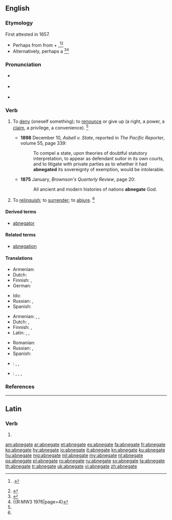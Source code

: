 ==English==
{{was wotd|2011|September|29}}

===Etymology===
First attested in 1657.
* Perhaps from {{etyl|la|en}} {{m|la|abnegō||to refuse, reject}} from {{term|ab||away from|lang=la}} + {{m|la|negō||to deny}},<ref>{{R:OCD2|page=3}}.</ref><ref name=SOED>{{R:SOED5|page=6}}</ref> 
* Alternatively, perhaps a {{back-form|abnegation|lang=en|nocap=1}}<ref>{{R:CDOE|page=3}}</ref><ref>{{R:MW3 1976|page=4}</ref>

===Pronunciation===
* {{a|US}} {{IPA|/ˈæb.nɪ.ɡeɪt/|/ˈæb.ni.ɡeɪt/|lang=en}}
* {{a|RP}} {{IPA|/ˈæb.nɪ.ɡeɪt/|lang=en}}
* {{audio|En-us-abnegate.ogg|Audio (US)|lang=en}}

===Verb===
{{en-verb|abnegat|ing}}

# {{context|transitive|lang=en}} To [[deny]] (oneself something); to [[renounce]] or give up (a right, a power, a [[claim]], a privilege, a convenience). {{defdate|First attested in the early 17<sup>th</sup> century.}}<ref name=SOED/>
#* '''1898''' December 10, ''Asbell v. State'', reported in ''The Pacific Reporter'', volume 55, page 339:
#*: To compel a state, upon theories of doubtful statutory interpretation, to appear as defendant suitor in its own courts, and to litigate with private parties as to whether it had '''abnegated''' its sovereignty of exemption, would be intolerable.
#* '''1875''' January, ''Brownson's Quarterly Review'', page 20:
#*: All ancient and modern histories of nations '''abnegate''' God.
# {{context|transitive|lang=en}} To [[relinquish]]; to [[surrender]]; to [[abjure]]. {{defdate|First attested in the mid 18<sup>th</sup> century.}}<ref name=SOED/>

====Derived terms====
* [[abnegator]]

====Related terms====
* [[abnegation]]

====Translations====
{{trans-top|to deny oneself something}}
* Armenian: {{t|hy|հրաժարվել|sc=Armn}}
* Dutch: {{t+|nl|ontzeggen}}
* Finnish: {{t+|fi|kieltää}}, {{t+|fi|luovuttaa}}
* German: {{t+|de|entsagen}}
{{trans-mid}}
* Ido: {{t+|io|abnegar}}
* Russian: {{t+|ru|отка́зываться|sc=Cyrl}}, {{t+|ru|отрекаться|sc=Cyrl}}
* Spanish: {{t+|es|abnegar}}
{{trans-bottom}}

{{trans-top|to reject, to deny}}
* Armenian: {{t|hy|ուրանալ|sc=Armn}}, {{t|hy|մերժել|sc=Armn}}, {{t+|hy|ժխտել|sc=Armn}}
* Dutch: {{t+|nl|verwerpen}}, {{t+|nl|ontzeggen}}
* Finnish: {{t+|fi|torjua}}, {{t+|fi|kieltää}}
* Latin: {{t|la|abnegō}}, {{t|la|negō}}, {{t|la|dēnegō}}
{{trans-mid}}
* Romanian: {{t+|ro|abnega}}
* Russian: {{t+|ru|отрекаться|sc=Cyrl}}, {{t+|ru|отверга́ть|sc=Cyrl}}
* Spanish: {{t+|es|rechazar}}
{{trans-bottom}}

{{checktrans-top}}
* {{ttbc|bg}}: {{t-check|bg|отричам|sc=Cyrl}}, {{t-check|bg|отхвърлям|sc=Cyrl}}, {{t-check|bg|[[отказвам]] (се от)|sc=Cyrl}}
* {{ttbc|vi}}: {{t-check|vi|nhịn}}, {{t-check|vi|bỏ}}, {{t-check|vi|từ bỏ}}, {{t-check|vi|từ chối không nhận}}
{{checktrans-bottom}}

===References===
<references/>

----

==Latin==

===Verb===
{{la-verb-form|abnegāte}}

# {{conjugation of|abnegō||1|p|pres|act|imp|lang=la}}

[[am:abnegate]]
[[ar:abnegate]]
[[et:abnegate]]
[[es:abnegate]]
[[fa:abnegate]]
[[fr:abnegate]]
[[ko:abnegate]]
[[hy:abnegate]]
[[io:abnegate]]
[[it:abnegate]]
[[kn:abnegate]]
[[ku:abnegate]]
[[hu:abnegate]]
[[mg:abnegate]]
[[ml:abnegate]]
[[my:abnegate]]
[[nl:abnegate]]
[[ps:abnegate]]
[[pl:abnegate]]
[[ro:abnegate]]
[[ru:abnegate]]
[[sv:abnegate]]
[[ta:abnegate]]
[[th:abnegate]]
[[tr:abnegate]]
[[uk:abnegate]]
[[vi:abnegate]]
[[zh:abnegate]]